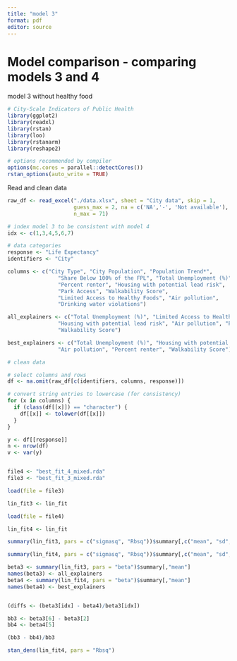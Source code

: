 ```yaml
---
title: "model 3"
format: pdf
editor: source
---
```


# Model comparison - comparing models 3 and 4

model 3 without healthy food

```r
# City-Scale Indicators of Public Health
library(ggplot2)
library(readxl)
library(rstan)
library(loo)
library(rstanarm)
library(reshape2)

# options recommended by compiler
options(mc.cores = parallel::detectCores())
rstan_options(auto_write = TRUE)

```

Read and clean data

```r

raw_df <- read_excel("./data.xlsx", sheet = "City data", skip = 1, 
                     guess_max = 2, na = c('NA','-', 'Not available'), 
                     n_max = 71)

# index model 3 to be consistent with model 4
idx <- c(1,3,4,5,6,7)

# data categories
response <- "Life Expectancy"
identifiers <- "City"

columns <- c("City Type", "City Population", "Population Trend*", 
                "Share Below 100% of the FPL", "Total Unemployment (%)", 
                "Percent renter", "Housing with potential lead risk", 
                "Park Access", "Walkability Score", 
                "Limited Access to Healthy Foods", "Air pollution", 
                "Drinking water violations")

all_explainers <- c("Total Unemployment (%)", "Limited Access to Healthy Foods", 
                "Housing with potential lead risk", "Air pollution", "Percent renter", 
                "Walkability Score")

best_explainers <- c("Total Unemployment (%)", "Housing with potential lead risk", 
                "Air pollution", "Percent renter", "Walkability Score")

```

```r

# clean data

# select columns and rows
df <- na.omit(raw_df[c(identifiers, columns, response)])

# convert string entries to lowercase (for consistency)
for (x in columns) {
  if (class(df[[x]]) == "character") {
    df[[x]] <- tolower(df[[x]])
  }
}

y <- df[[response]]
n <- nrow(df)
v <- var(y)



```


```r

file4 <- "best_fit_4_mixed.rda"
file3 <- "best_fit_3_mixed.rda"

load(file = file3)

lin_fit3 <- lin_fit

load(file = file4)

lin_fit4 <- lin_fit


```




```r

summary(lin_fit3, pars = c("sigmasq", "Rbsq"))$summary[,c("mean", "sd", "2.5%", "97.5%")]

```


```r

summary(lin_fit4, pars = c("sigmasq", "Rbsq"))$summary[,c("mean", "sd", "2.5%", "97.5%")]

```



```r

beta3 <- summary(lin_fit3, pars = "beta")$summary[,"mean"]
names(beta3) <- all_explainers
beta4 <- summary(lin_fit4, pars = "beta")$summary[,"mean"]
names(beta4) <- best_explainers


(diffs <- (beta3[idx] - beta4)/beta3[idx])


```


```r

bb3 <- beta3[6] - beta3[2]
bb4 <- beta4[5]

(bb3 - bb4)/bb3

```



```r


stan_dens(lin_fit4, pars = "Rbsq")


```


